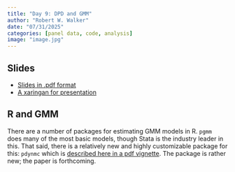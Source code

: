 ```yaml
---
title: "Day 9: DPD and GMM"
author: "Robert W. Walker"
date: "07/31/2025"
categories: [panel data, code, analysis]
image: "image.jpg"
---
```


## Slides

- [Slides in .pdf format](./img/slidesDay9.pdf)
- [A xaringan for presentation](https://robertwwalker.github.io/xaringan/ESSSSDA22-Day9/)

## R and GMM

There are a number of packages for estimating GMM models in R.  `pgmm` does many of the most basic models, though Stata is the industry leader in this.  That said, there is a relatively new and highly customizable package for this: `pdynmc` which is [described here in a pdf vignette](https://cran.r-project.org/web/packages/pdynmc/vignettes/pdynmc-intro.pdf).  The package is rather new; the paper is forthcoming.